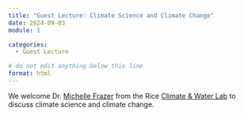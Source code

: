```yaml
---
title: "Guest Lecture: Climate Science and Climate Change"
date: 2024-09-03
module: 1

categories: 
  - Guest Lecture

# do not edit anything below this line
format: html
---
```


We welcome Dr. [Michelle Frazer](https://profiles.rice.edu/staff/michelle-frazer) from the Rice [Climate & Water Lab](https://sylviadeeclimate.org/) to discuss climate science and climate change.

